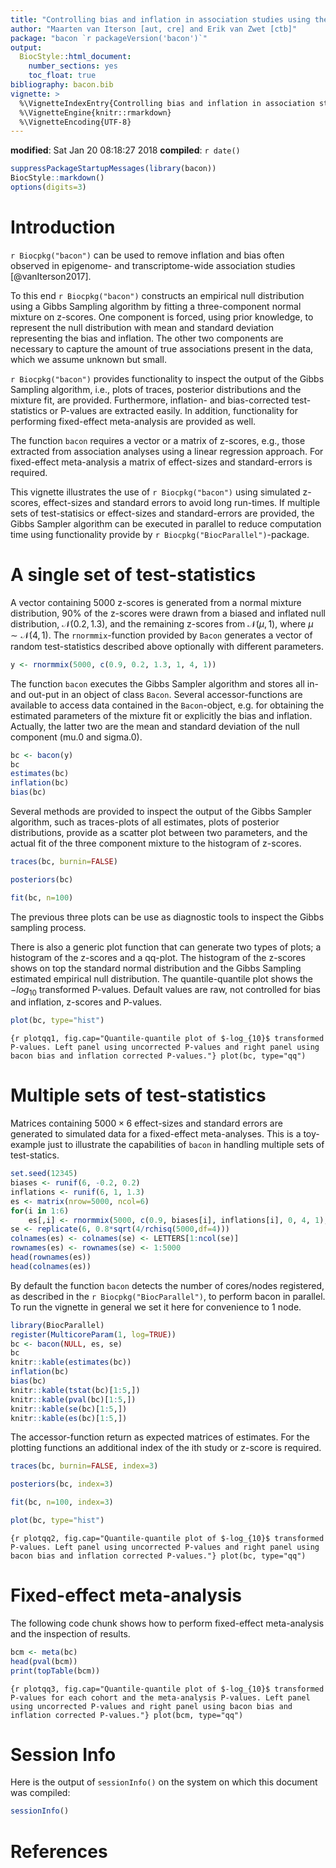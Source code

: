 ```yaml
---
title: "Controlling bias and inflation in association studies using the empirical null distribution"
author: "Maarten van Iterson [aut, cre] and Erik van Zwet [ctb]"
package: "bacon `r packageVersion('bacon')`"
output: 
  BiocStyle::html_document:
    number_sections: yes
    toc_float: true
bibliography: bacon.bib
vignette: >
  %\VignetteIndexEntry{Controlling bias and inflation in association studies using the empirical null distribution}
  %\VignetteEngine{knitr::rmarkdown}
  %\VignetteEncoding{UTF-8}
---
```


**modified**: Sat Jan 20 08:18:27 2018
**compiled**: `r date()`

```r
suppressPackageStartupMessages(library(bacon))
BiocStyle::markdown()
options(digits=3)
```

# Introduction #

`r Biocpkg("bacon")` can be used to remove inflation and bias often
observed in epigenome- and transcriptome-wide association
studies [@vanIterson2017]. 

To this end `r Biocpkg("bacon")` constructs an empirical null
distribution using a Gibbs Sampling algorithm by fitting a
three-component normal mixture on z-scores. One component is forced,
using prior knowledge, to represent the null distribution with mean
and standard deviation representing the bias and inflation. The other
two components are necessary to capture the amount of true
associations present in the data, which we assume unknown but small.

`r Biocpkg("bacon")` provides functionality to inspect the output of
the Gibbs Sampling algorithm, i.e., plots of traces, posterior
distributions and the mixture fit, are provided. Furthermore,
inflation- and bias-corrected test-statistics or P-values are
extracted easily. In addition, functionality for performing
fixed-effect meta-analysis are provided as well.

The function `bacon` requires a vector or a matrix of z-scores, e.g.,
those extracted from association analyses using a linear regression
approach. For fixed-effect meta-analysis a matrix of effect-sizes and
standard-errors is required.

This vignette illustrates the use of `r Biocpkg("bacon")` using
simulated z-scores, effect-sizes and standard errors to avoid long
run-times. If multiple sets of test-statisics or effect-sizes and
standard-errors are provided, the Gibbs Sampler algorithm can be
executed in parallel to reduce computation time using functionality
provide by `r Biocpkg("BiocParallel")`-package.

# A single set of test-statistics #

A vector containing $5000$ z-scores is generated from a normal mixture
distribution, $90\%$ of the z-scores were drawn from a biased and
inflated null distribution, $\mathcal{N}(0.2, 1.3)$, and the remaining
z-scores from $\mathcal{N}(\mu, 1)$, where $\mu \sim \mathcal{N}(4,
1)$. The `rnormmix`-function provided by `Bacon` generates a vector of
random test-statistics described above optionally with different
parameters.

```r
y <- rnormmix(5000, c(0.9, 0.2, 1.3, 1, 4, 1))
```

The function `bacon` executes the Gibbs Sampler algorithm and stores
all in- and out-put in an object of class `Bacon`. Several
accessor-functions are available to access data contained in the
`Bacon`-object, e.g. for obtaining the estimated parameters of the
mixture fit or explicitly the bias and inflation. Actually, the latter
two are the mean and standard deviation of the null component (mu.0
and sigma.0).

```r
bc <- bacon(y)
bc
estimates(bc)
inflation(bc)
bias(bc)
```

Several methods are provided to inspect the output of the Gibbs
Sampler algorithm, such as traces-plots of all estimates, plots of
posterior distributions, provide as a scatter plot between two
parameters, and the actual fit of the three component mixture to the
histogram of z-scores.

```r
traces(bc, burnin=FALSE)
```

```r
posteriors(bc)
```

```r
fit(bc, n=100)
```

The previous three plots can be use as diagnostic tools to inspect the
Gibbs sampling process. 

There is also a generic plot function that can generate two types of
plots; a histogram of the z-scores and a qq-plot. The histogram of the
z-scores shows on top the standard normal distribution and the Gibbs
Sampling estimated empirical null distribution. The quantile-quantile
plot shows the $-log_{10}$ transformed P-values. Default values are
raw, not controlled for bias and inflation, z-scores and P-values.

```r
plot(bc, type="hist")
```

```{r plotqq1, fig.cap="Quantile-quantile plot of $-log_{10}$ transformed P-values. Left panel using uncorrected P-values and right panel using bacon bias and inflation corrected P-values."}
plot(bc, type="qq")
```

# Multiple sets of test-statistics #

Matrices containing $5000\times6$ effect-sizes and standard errors are
generated to simulated data for a fixed-effect meta-analyses. This is
a toy-example just to illustrate the capabilities of `bacon` in
handling multiple sets of test-statics.

```r
set.seed(12345)
biases <- runif(6, -0.2, 0.2)
inflations <- runif(6, 1, 1.3)
es <- matrix(nrow=5000, ncol=6)
for(i in 1:6)
    es[,i] <- rnormmix(5000, c(0.9, biases[i], inflations[i], 0, 4, 1), shuffle=FALSE)
se <- replicate(6, 0.8*sqrt(4/rchisq(5000,df=4)))
colnames(es) <- colnames(se) <- LETTERS[1:ncol(se)]
rownames(es) <- rownames(se) <- 1:5000
head(rownames(es))
head(colnames(es))
```

By default the function `bacon` detects the number of cores/nodes
registered, as described in the `r Biocpkg("BiocParallel")`, to
perform bacon in parallel. To run the vignette in general we set it
here for convenience to 1 node.

```r
library(BiocParallel)
register(MulticoreParam(1, log=TRUE))
bc <- bacon(NULL, es, se)
bc
knitr::kable(estimates(bc))
inflation(bc)
bias(bc)
knitr::kable(tstat(bc)[1:5,])
knitr::kable(pval(bc)[1:5,])
knitr::kable(se(bc)[1:5,])
knitr::kable(es(bc)[1:5,])
```

The accessor-function return as expected matrices of estimates. For
the plotting functions an additional index of the ith study or z-score
is required.

```r
traces(bc, burnin=FALSE, index=3)
```

```r
posteriors(bc, index=3)
```

```r
fit(bc, n=100, index=3)
```

```r
plot(bc, type="hist")
```

```{r plotqq2, fig.cap="Quantile-quantile plot of $-log_{10}$ transformed P-values. Left panel using uncorrected P-values and right panel using bacon bias and inflation corrected P-values."}
plot(bc, type="qq")
```

# Fixed-effect meta-analysis #

The following code chunk shows how to perform fixed-effect
meta-analysis and the inspection of results.

```r
bcm <- meta(bc)
head(pval(bcm))
print(topTable(bcm))
```

```{r plotqq3, fig.cap="Quantile-quantile plot of $-log_{10}$ transformed P-values for each cohort and the meta-analysis P-values. Left panel using uncorrected P-values and right panel using bacon bias and inflation corrected P-values."}
plot(bcm, type="qq")
```

# Session Info #

Here is the output of `sessionInfo()` on the system on which this
document was compiled:

```r
sessionInfo()
```

# References #
